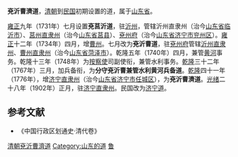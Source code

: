 '''兗沂曹濟道'''，[[清朝|清朝]]到[[中華民國|民国]]初期设置的道，属于[[山东省|山东省]]。

[[雍正|雍正]]九年（1731年）七月设置'''兗莒沂道'''，驻[[沂州|沂州]]，管辖沂州直隶州（治今[[山东省|山东省]][[临沂市|临沂市]]）、[[莒州|莒州直隶州]]（治今[[山东省|山东省]][[莒县|莒县]]）、[[兗州府|兗州府]]（治今[[山东省|山东省]][[济宁市|济宁市]][[兖州区|兖州区]]）。[[雍正|雍正]]十二年（1734年）四月，增[[曹州|曹州]]。七月改为'''兗沂曹道'''，驻[[兗州府|兗州府]]管辖[[沂州府|沂州直隶州]]、[[曹州府|曹州直隶州]]（治今[[山东省|山东省]][[菏泽市|菏泽市]]）。乾隆五年（1740年）四月，兼管[[黄河|黄河]]事务。乾隆十三年（1748年）为[[按察使|按察使]]司副使衔，兼管水利事务。[[乾隆|乾隆]]三十二年（1767年）三月，加兵备衔，为'''分守兗沂曹兼管水利黄河兵备道'''。[[乾隆|乾隆]]四十一年（1776年），增[[济宁直隶州|济宁直隶州]]（治今[[山东省|山东省]][[济宁市|济宁市]][[任城区|任城区]]），为'''兗沂曹濟道'''。[[光绪|光绪]]二十八年（1902年）正月，驻[[济宁直隶州|济宁直隶州]]。民国改为[[济宁道|济宁道]]。

==参考文献==
*《中国行政区划通史·清代卷》

{{清朝巡守道|nocat}}
{{清朝山東省行政區劃|nocat}}
[[Category:清朝兗沂曹濟道|]]
[[Category:山东的道|Category:山东的道]]
[[Category:清朝的道|鲁]]